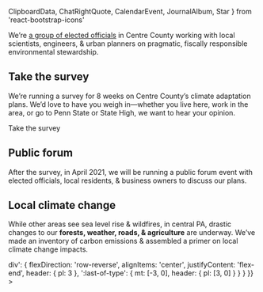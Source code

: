 ClipboardData,
ChatRightQuote,
CalendarEvent,
JournalAlbum,
Star
} from 'react-bootstrap-icons'

We’re <Link href="/about">[a group of elected officials](/about)</Link>
in Centre County working with local scientists, engineers, & urban planners
on pragmatic, fiscally responsible environmental stewardship.

## Take the survey <Star />

We’re running a survey for 8 weeks on Centre County’s climate adaptation plans.
We’d love to have you weigh in—whether you live here, work in the area,
or go to Penn&nbsp;State or State&nbsp;High, we want to hear your opinion.

<NavCard color="green" icon={ClipboardData} to="/survey">
  Take the survey
</NavCard>

## Public forum <ChatRightQuote />

After the survey, in April 2021, we will be running a <Link href="/forum" passHref><a>public forum event</a></Link>
with elected officials, local residents, & business owners to discuss our plans.

<Signup />

## Local climate change <JournalAlbum />

While other areas see sea level rise & wildfires, in central PA,
drastic changes to our **forests, weather, roads, & agriculture** are underway.
We’ve made an inventory of carbon emissions &
assembled a primer on local climate change impacts.

<Link href="/climate" passHref>
  <Grid
    as="a"
    columns={[null, 2]}
    sx={{
      width: '100%',
      alignItems: 'end',
      textDecoration: 'none',
      color: 'text',
      maxWidth: 580,
      mx: 'auto',
      py: [3, 4],
      mt: -3,
      '> div': {
        flexDirection: 'row-reverse',
        alignItems: 'center',
        justifyContent: 'flex-end',
        header: { pl: 3 },
        ':last-of-type': { mt: [-3, 0], header: { pl: [3, 0] } }
      }
    }}
  >
    <FootprintBubbles />
  </Grid>
</Link>
<CTA
  primary={['/climate', 'Learn about climate']}
  secondary={['/resources', 'Explore resources']}
/>
